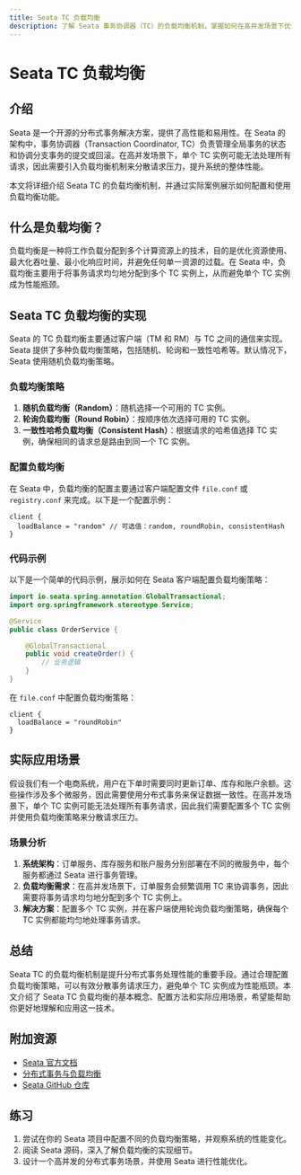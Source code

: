 ```yaml
---
title: Seata TC 负载均衡
description: 了解 Seata 事务协调器（TC）的负载均衡机制，掌握如何在高并发场景下优化事务处理性能。
---
```


# Seata TC 负载均衡

## 介绍

Seata 是一个开源的分布式事务解决方案，提供了高性能和易用性。在 Seata 的架构中，事务协调器（Transaction Coordinator, TC）负责管理全局事务的状态和协调分支事务的提交或回滚。在高并发场景下，单个 TC 实例可能无法处理所有请求，因此需要引入负载均衡机制来分散请求压力，提升系统的整体性能。

本文将详细介绍 Seata TC 的负载均衡机制，并通过实际案例展示如何配置和使用负载均衡功能。

## 什么是负载均衡？

负载均衡是一种将工作负载分配到多个计算资源上的技术，目的是优化资源使用、最大化吞吐量、最小化响应时间，并避免任何单一资源的过载。在 Seata 中，负载均衡主要用于将事务请求均匀地分配到多个 TC 实例上，从而避免单个 TC 实例成为性能瓶颈。

## Seata TC 负载均衡的实现

Seata 的 TC 负载均衡主要通过客户端（TM 和 RM）与 TC 之间的通信来实现。Seata 提供了多种负载均衡策略，包括随机、轮询和一致性哈希等。默认情况下，Seata 使用随机负载均衡策略。

### 负载均衡策略

1. **随机负载均衡（Random）**：随机选择一个可用的 TC 实例。
2. **轮询负载均衡（Round Robin）**：按顺序依次选择可用的 TC 实例。
3. **一致性哈希负载均衡（Consistent Hash）**：根据请求的哈希值选择 TC 实例，确保相同的请求总是路由到同一个 TC 实例。

### 配置负载均衡

在 Seata 中，负载均衡的配置主要通过客户端配置文件 `file.conf` 或 `registry.conf` 来完成。以下是一个配置示例：

```plaintext
client {
  loadBalance = "random" // 可选值：random, roundRobin, consistentHash
}
```

### 代码示例

以下是一个简单的代码示例，展示如何在 Seata 客户端配置负载均衡策略：

```java
import io.seata.spring.annotation.GlobalTransactional;
import org.springframework.stereotype.Service;

@Service
public class OrderService {

    @GlobalTransactional
    public void createOrder() {
        // 业务逻辑
    }
}
```

在 `file.conf` 中配置负载均衡策略：

```plaintext
client {
  loadBalance = "roundRobin"
}
```

## 实际应用场景

假设我们有一个电商系统，用户在下单时需要同时更新订单、库存和账户余额。这些操作涉及多个微服务，因此需要使用分布式事务来保证数据一致性。在高并发场景下，单个 TC 实例可能无法处理所有事务请求，因此我们需要配置多个 TC 实例并使用负载均衡策略来分散请求压力。

### 场景分析

1. **系统架构**：订单服务、库存服务和账户服务分别部署在不同的微服务中，每个服务都通过 Seata 进行事务管理。
2. **负载均衡需求**：在高并发场景下，订单服务会频繁调用 TC 来协调事务，因此需要将事务请求均匀地分配到多个 TC 实例上。
3. **解决方案**：配置多个 TC 实例，并在客户端使用轮询负载均衡策略，确保每个 TC 实例都能均匀地处理事务请求。

## 总结

Seata TC 的负载均衡机制是提升分布式事务处理性能的重要手段。通过合理配置负载均衡策略，可以有效分散事务请求压力，避免单个 TC 实例成为性能瓶颈。本文介绍了 Seata TC 负载均衡的基本概念、配置方法和实际应用场景，希望能帮助你更好地理解和应用这一技术。

## 附加资源

- [Seata 官方文档](https://seata.io/zh-cn/docs/overview/what-is-seata.html)
- [分布式事务与负载均衡](https://en.wikipedia.org/wiki/Distributed_transaction)
- [Seata GitHub 仓库](https://github.com/seata/seata)

## 练习

1. 尝试在你的 Seata 项目中配置不同的负载均衡策略，并观察系统的性能变化。
2. 阅读 Seata 源码，深入了解负载均衡的实现细节。
3. 设计一个高并发的分布式事务场景，并使用 Seata 进行性能优化。
